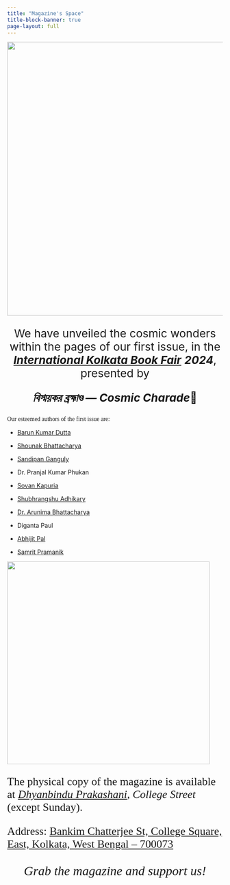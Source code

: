 ```yaml
---
title: "Magazine's Space"
title-block-banner: true
page-layout: full
---
```


![](mag_2side_jpg.jpg){fig-align="center" width="639"}

::: {style="text-align: center; font-size: 26px"}
We have unveiled the cosmic wonders within the pages of our first issue, in the [***International Kolkata Book Fair***](https://www.kolkatabookfair.net/) ***2024***, presented by

***বিস্ময়কর ব্রহ্মাণ্ড — Cosmic Charade***🌠
:::

::: {style="font-family: Georgia;"}
Our esteemed authors of the first issue are:
:::

-   [Barun Kumar Dutta](https://www.facebook.com/barun.datta.10485)

-   [Shounak Bhattacharya](https://www.linkedin.com/in/shounakbhattacharya/)

-   [Sandipan Ganguly](https://www.facebook.com/sandipan.ganguly.35)

-   Dr. Pranjal Kumar Phukan

-   [Sovan Kapuria](https://www.facebook.com/profile.php?id=100090678347007)

-   [Shubhrangshu Adhikary](https://www.linkedin.com/in/subhrangshu-adhikary/)

-   [Dr. Arunima Bhattacharya](https://www.linkedin.com/in/arunima-bhattacharya-0885099b/)

-   Diganta Paul

-   [Abhijit Pal](https://www.facebook.com/profile.php?id=100011548837325)

-   [Samrit Pramanik](https://www.linkedin.com/in/samritpramanik24/)

![](images/clipboard-3529325739.png){fig-align="center" width="473"}

::: {style="font-size: 26px; font-family: Georgia Pro"}
The physical copy of the magazine is available at [*Dhyanbindu Prakashani*](https://dhyanbindu.com/)*, College Street* (except Sunday).

Address: [Bankim Chatterjee St, College Square, East, Kolkata, West Bengal – 700073](https://www.google.com/maps/dir//Bankim+Chatterjee+St,+College+Square,+East,+Kolkata,+West+Bengal+700073/@22.5740947,88.2819666,12z/data=!4m8!4m7!1m0!1m5!1m1!1s0x3a027652e94c674d:0x3e640db170cf90f9!2m2!1d88.3643682!2d22.5741157?entry=ttu)
:::

::: {style="text-align: center; font-family: Georgia; font-size: 30px"}
*Grab the magazine and support us!*
:::
